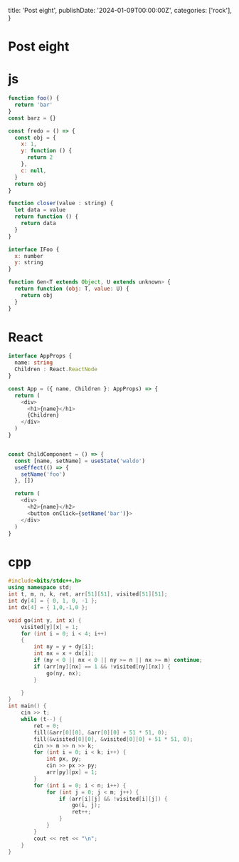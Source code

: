 
  title: 'Post eight',
  publishDate: '2024-01-09T00:00:00Z',
  categories: ['rock'],
}

# Post eight

# js

```js
function foo() {
  return 'bar'
}
const barz = {}

const fredo = () => {
  const obj = {
    x: 1,
    y: function () {
      return 2
    },
    c: null,
  }
  return obj
}

function closer(value : string) {
  let data = value
  return function () {
    return data
  }
}

interface IFoo {
  x: number
  y: string
}

function Gen<T extends Object, U extends unknown> {
  return function (obj: T, value: U) {
    return obj
  }
}

```

# React

```ts
interface AppProps {
  name: string
  Children : React.ReactNode
}

const App = ({ name, Children }: AppProps) => {
  return (
    <div>
      <h1>{name}</h1>
      {Children}
    </div>
  )
}


const ChildComponent = () => {
  const [name, setName] = useState('waldo')
  useEffect(() => {
    setName('foo')
  }, [])

  return (
    <div>
      <h2>{name}</h2>
      <button onClick={setName('bar')}>
    </div>
  )
}
```

# cpp

```cpp
#include<bits/stdc++.h>
using namespace std;
int t, m, n, k, ret, arr[51][51], visited[51][51];
int dy[4] = { 0, 1, 0, -1 };
int dx[4] = { 1,0,-1,0 };

void go(int y, int x) {
	visited[y][x] = 1;
	for (int i = 0; i < 4; i++)
	{
		int ny = y + dy[i];
		int nx = x + dx[i];
		if (ny < 0 || nx < 0 || ny >= n || nx >= m) continue;
		if (arr[ny][nx] == 1 && !visited[ny][nx]) {
			go(ny, nx);
		}

	}
}
int main() {
	cin >> t;
	while (t--) {
		ret = 0;
		fill(&arr[0][0], &arr[0][0] + 51 * 51, 0);
		fill(&visited[0][0], &visited[0][0] + 51 * 51, 0);
		cin >> m >> n >> k;
		for (int i = 0; i < k; i++) {
			int px, py;
			cin >> px >> py;
			arr[py][px] = 1;
		}
		for (int i = 0; i < n; i++) {
			for (int j = 0; j < m; j++) {
				if (arr[i][j] && !visited[i][j]) {
					go(i, j);
					ret++;
				}
			}
		}
		cout << ret << "\n";
	}
}

```
